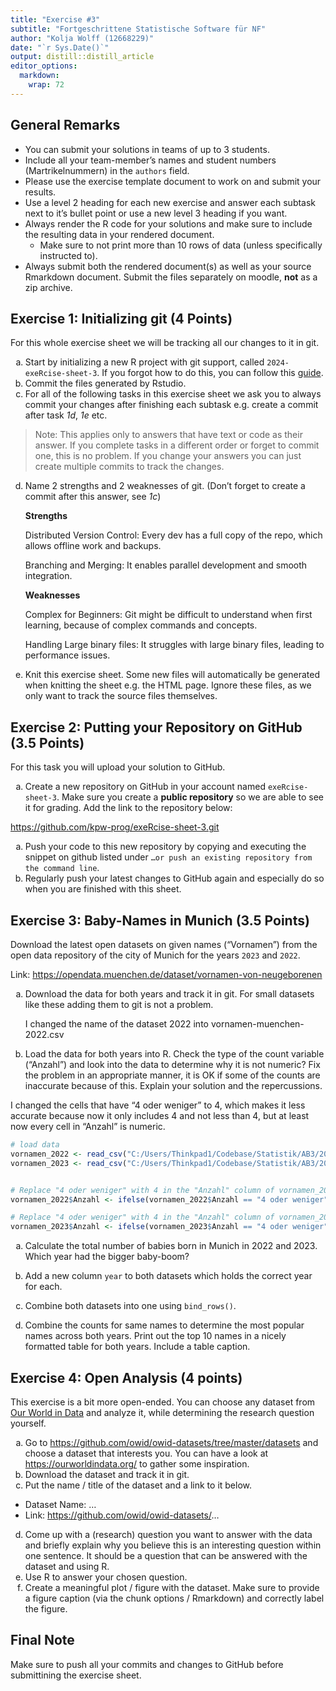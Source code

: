 ```yaml
---
title: "Exercise #3"
subtitle: "Fortgeschrittene Statistische Software für NF"
author: "Kolja Wolff (12668229)"
date: "`r Sys.Date()`"
output: distill::distill_article
editor_options: 
  markdown: 
    wrap: 72
---
```


## General Remarks

-   You can submit your solutions in teams of up to 3 students.
-   Include all your team-member's names and student numbers
    (Martrikelnummern) in the `authors` field.
-   Please use the exercise template document to work on and submit your
    results.
-   Use a level 2 heading for each new exercise and answer each subtask
    next to it's bullet point or use a new level 3 heading if you want.
-   Always render the R code for your solutions and make sure to include
    the resulting data in your rendered document.
    -   Make sure to not print more than 10 rows of data (unless
        specifically instructed to).
-   Always submit both the rendered document(s) as well as your source
    Rmarkdown document. Submit the files separately on moodle, **not**
    as a zip archive.

## Exercise 1: Initializing git (4 Points)

For this whole exercise sheet we will be tracking all our changes to it
in git.

a)  Start by initializing a new R project with git support, called
    `2024-exeRcise-sheet-3`. If you forgot how to do this, you can
    follow this
    [guide](https://malikaihle.github.io/Introduction-RStudio-Git-GitHub/rstudio_project.html).
b)  Commit the files generated by Rstudio.
c)  For all of the following tasks in this exercise sheet we ask you to
    always commit your changes after finishing each subtask e.g. create
    a commit after task *1d*, *1e* etc.

> Note: This applies only to answers that have text or code as their
> answer. If you complete tasks in a different order or forget to commit
> one, this is no problem. If you change your answers you can just
> create multiple commits to track the changes.

d)  Name 2 strengths and 2 weaknesses of git. (Don't forget to create a
    commit after this answer, see *1c*)

    **Strengths**

    Distributed Version Control: Every dev has a full copy of the repo,
    which allows offline work and backups.

    Branching and Merging: It enables parallel development and smooth
    integration.

    **Weaknesses**

    Complex for Beginners: Git might be difficult to understand when
    first learning, because of complex commands and concepts.

    Handling Large binary files: It struggles with large binary files,
    leading to performance issues.

e)  Knit this exercise sheet. Some new files will automatically be
    generated when knitting the sheet e.g. the HTML page. Ignore these
    files, as we only want to track the source files themselves.

## Exercise 2: Putting your Repository on GitHub (3.5 Points)

For this task you will upload your solution to GitHub.

a)  Create a new repository on GitHub in your account named
    `exeRcise-sheet-3`. Make sure you create a **public repository** so
    we are able to see it for grading. Add the link to the repository
    below:

<https://github.com/kpw-prog/exeRcise-sheet-3.git>

a)  Push your code to this new repository by copying and executing the
    snippet on github listed under
    `…or push an existing repository from the command line`.
b)  Regularly push your latest changes to GitHub again and especially do
    so when you are finished with this sheet.

## Exercise 3: Baby-Names in Munich (3.5 Points)

Download the latest open datasets on given names ("Vornamen") from the
open data repository of the city of Munich for the years `2023` and
`2022`.

Link: <https://opendata.muenchen.de/dataset/vornamen-von-neugeborenen>

a)  Download the data for both years and track it in git. For small
    datasets like these adding them to git is not a problem.

    I changed the name of the dataset 2022 into
    vornamen-muenchen-2022.csv

b)  Load the data for both years into R. Check the type of the count
    variable ("Anzahl") and look into the data to determine why it is
    not numeric? Fix the problem in an appropriate manner, it is OK if
    some of the counts are inaccurate because of this. Explain your
    solution and the repercussions.

I changed the cells that have "4 oder weniger" to 4, which makes it less
accurate because now it only includes 4 and not less than 4, but at
least now every cell in "Anzahl" is numeric.

```r
# load data
vornamen_2022 <- read_csv("C:/Users/Thinkpad1/Codebase/Statistik/AB3/2024-exeRcise-sheet-3/vornamen-muenchen-2022.csv")
vornamen_2023 <- read_csv("C:/Users/Thinkpad1/Codebase/Statistik/AB3/2024-exeRcise-sheet-3/vornamen-muenchen-2023.csv")


# Replace "4 oder weniger" with 4 in the "Anzahl" column of vornamen_2022
vornamen_2022$Anzahl <- ifelse(vornamen_2022$Anzahl == "4 oder weniger", 4, vornamen_2022$Anzahl)

# Replace "4 oder weniger" with 4 in the "Anzahl" column of vornamen_2023
vornamen_2023$Anzahl <- ifelse(vornamen_2023$Anzahl == "4 oder weniger", 4, vornamen_2023$Anzahl)
```

a)  Calculate the total number of babies born in Munich in 2022
    and 2023. Which year had the bigger baby-boom?

b)  Add a new column `year` to both datasets which holds the correct
    year for each.

c)  Combine both datasets into one using `bind_rows()`.

d)  Combine the counts for same names to determine the most popular
    names across both years. Print out the top 10 names in a nicely
    formatted table for both years. Include a table caption.

## Exercise 4: Open Analysis (4 points)

This exercise is a bit more open-ended. You can choose any dataset from
[Our World in Data](https://ourworldindata.org/) and analyze it, while
determining the research question yourself.

a)  Go to <https://github.com/owid/owid-datasets/tree/master/datasets>
    and choose a dataset that interests you. You can have a look at
    <https://ourworldindata.org/> to gather some inspiration.
b)  Download the dataset and track it in git.
c)  Put the name / title of the dataset and a link to it below.

-   Dataset Name: ...
-   Link: <https://github.com/owid/owid-datasets/>...

d)  Come up with a (research) question you want to answer with the data
    and briefly explain why you believe this is an interesting question
    within one sentence. It should be a question that can be answered
    with the dataset and using R.
e)  Use R to answer your chosen question.
f)  Create a meaningful plot / figure with the dataset. Make sure to
    provide a figure caption (via the chunk options / Rmarkdown) and
    correctly label the figure.

## Final Note

Make sure to push all your commits and changes to GitHub before
submittining the exercise sheet.
